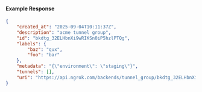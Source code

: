 #### Example Response

```json
{
	"created_at": "2025-09-04T10:11:37Z",
	"description": "acme tunnel group",
	"id": "bkdtg_32ELHbnXi9wRIKSn0iP5hzlPTQg",
	"labels": {
		"baz": "qux",
		"foo": "bar"
	},
	"metadata": "{\"environment\": \"staging\"}",
	"tunnels": [],
	"uri": "https://api.ngrok.com/backends/tunnel_group/bkdtg_32ELHbnXi9wRIKSn0iP5hzlPTQg"
}
```
